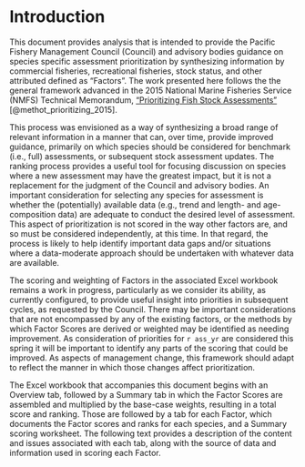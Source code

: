 # Introduction

This document provides analysis that is intended to provide the Pacific Fishery Management Council (Council) and advisory bodies guidance on species specific assessment prioritization by synthesizing information by commercial fisheries, recreational fisheries, stock status, and other attributed defined as "Factors".  The work presented here follows the the general framework advanced in the 2015 National Marine Fisheries Service (NMFS) Technical Memorandum, ["Prioritizing Fish Stock Assessments"](https://www.st.nmfs.noaa.gov/Assets/stock/documents/PrioritizingFishStockAssessments_FinalWeb.pdf) [@methot_prioritizing_2015].  

This process was envisioned as a way of synthesizing a broad range of relevant information in a manner that can, over time, provide improved guidance, primarily on which species should be considered for benchmark (i.e., full) assessments, or subsequent stock assessment updates. The ranking process provides a useful tool for focusing discussion on species where a new assessment may have the greatest impact, but it is not a replacement for the judgment of the Council and advisory bodies. An important consideration for selecting any species for assessment is whether the (potentially) available data (e.g., trend and length- and age-composition data) are adequate to conduct the desired level of assessment. This aspect of prioritization is not scored in the way other factors are, and so must be considered independently, at this time.  In that regard, the process is likely to help identify important data gaps and/or situations where a data-moderate approach should be undertaken with whatever data are available.

The scoring and weighting of Factors in the associated Excel workbook remains a work in progress, particularly as we consider its ability, as currently configured, to provide useful insight into priorities in subsequent cycles, as requested by the Council. There may be important considerations that are not encompassed by any of the existing factors, or the methods by which Factor Scores are derived or weighted may be identified as needing improvement.  As consideration of priorities for `r ass_yr` are considered this spring it will be important to identify any parts of the scoring that could be improved.  As aspects of management change, this framework should adapt to reflect the manner in which those changes affect prioritization.  

The Excel workbook that accompanies this document begins with an Overview tab, followed by a Summary tab in which the Factor Scores are assembled and multiplied by the base-case weights, resulting in a total score and ranking.  Those are followed by a tab for each Factor, which documents the Factor scores and ranks for each species, and a Summary scoring worksheet. The following text provides a description of the content and issues associated with each tab, along with the source of data and information used in scoring each Factor.

\newpage